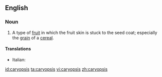 ==English==
===Noun===
{{en-noun|pl=caryopses}}
#A type of [[fruit]] in which the fruit skin is stuck to the seed coat; especially the [[grain]] of a [[cereal]].

====Translations====
{{top}}
*Italian: {{t-|it|cariosside|f}}
{{mid}}

{{bottom}}

[[id:caryopsis]]
[[ta:caryopsis]]
[[vi:caryopsis]]
[[zh:caryopsis]]